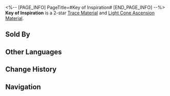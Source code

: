 <%-- [PAGE_INFO]
PageTitle=#Key of Inspiration#
[END_PAGE_INFO] --%>
{{Item Infobox
|title       = Key of Inspiration
|id          = 110131
|image       = Item Key of Inspiration.png
|type        = 
|invCategory = Upgrade Materials
|rarity      = 2
|effect      = A mythical key that appears in the hands of the Meditative Scholars. Used to level up Traces slightly for {{Color|h|Erudition}} characters.
|description = To take hold of the key is to grasp at the darting embers of thought that lead to the forward path.
|source1     = Calyx (Rivet Town)
|source2     = Calyx (Rivet Town)
|source3     = Embers Exchange
|source4     = [[Omni-Synthesizer]] &mdash; Material Exchange
}}
{{Description|1=''"Eureka!"''}}
'''Key of Inspiration''' is a 2-star [[Trace Material]] and [[Light Cone Ascension Material]].

==Sold By==
{{Shop Availability}}

==Other Languages==
{{Other Languages
|en   = Key of Inspiration
|zhs  = 灵感之钥
|zht  = 靈感之鑰
|ja   = 着想のカギ
|ko   = 영감의 열쇠
|es   = Llave de la inspiración
|fr   = Clé de l'inspiration
|ru   = Ключ к вдохновению
|th   = Key of Inspiration
|vi   = Chìa Khóa Linh Cảm
|de   = Schlüssel der Inspiration
|id   = Key of Inspiration
|pt   = Chave da Inspiração
}}

==Change History==
{{Change History|2.0}}

==Navigation==
{{Upgrade Material Navbox}}